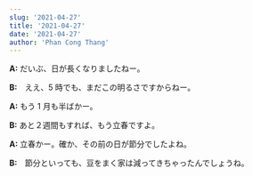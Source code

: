 ```yaml
---
slug: '2021-04-27'
title: '2021-04-27'
date: '2021-04-27'
author: 'Phan Cong Thang'
---
```


**A:** だいぶ、日が長くなりましたねー。

**B:**　ええ、5 時でも、まだこの明るさですからねー。

**A:** もう 1 月も半ばかー。

**B:** あと２週間もすれば、もう立春ですよ。

**A:** 立春かー。確か、その前の日が節分でしたよね。

**B:**　節分といっても、豆をまく家は減ってきちゃったんでしょうね。

